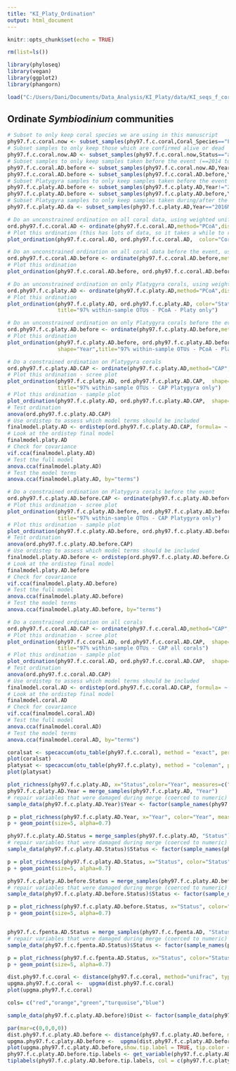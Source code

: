 ```yaml
---
title: "KI_Platy_Ordination"
output: html_document
---
```


```r
knitr::opts_chunk$set(echo = TRUE)

rm(list=ls())

library(phyloseq)
library(vegan)
library(ggplot2)
library(phangorn)

load("C:/Users/Dani/Documents/Data_Analysis/KI_Platy/data/KI_seqs_f_coral_grouped.RData")

```
## Ordinate *Symbiodinium* communities
```r
# Subset to only keep coral species we are using in this manuscript
phy97.f.c.coral.now <- subset_samples(phy97.f.c.coral,Coral_Species=="Favia_sp"|Coral_Species=="Favia_matthai"|Coral_Species=="Favia_sp"|Coral_Species=="Platygyra_sp"|Coral_Species=="Favites_halicora"|Coral_Species=="Favites_sp"|Coral_Species=="Favites_pentagona"|Coral_Species=="Hydnophora_microconos")
# Subset samples to only keep those which are confirmed alive or dead
phy97.f.c.coral.now.AD <- subset_samples(phy97.f.c.coral.now,Status=="alive"|Status=="dead")
# Subset samples to only keep samples taken before the event (==2014 to May 2015)
phy97.f.c.coral.AD.before <- subset_samples(phy97.f.c.coral.now.AD,Year!="2016March")
phy97.f.c.coral.AD.before <- subset_samples(phy97.f.c.coral.AD.before,Year!="2015July")
# Subset Platygyra samples to only keep samples taken before the event (==2014 to May 2015)
phy97.f.c.platy.AD.before <- subset_samples(phy97.f.c.platy.AD,Year!="2016March")
phy97.f.c.platy.AD.before <- subset_samples(phy97.f.c.platy.AD.before,Year!="2015July")
# Subset Platygyra samples to only keep samples taken during/after the event (== July 2015 - 2016)
phy97.f.c.platy.AD.da <- subset_samples(phy97.f.c.platy.AD,Year=="2016March"|Year=="2015July")

# Do an unconstrained ordination on all coral data, using weighted unifrac distances
ord.phy97.f.c.coral.AD <- ordinate(phy97.f.c.coral.AD,method="PCoA",distance="wunifrac")
# Plot this ordination (this has lots of data, so it takes a while to run)
plot_ordination(phy97.f.c.coral.AD, ord.phy97.f.c.coral.AD,  color="Coral_Species", shape="Status",title="97% within-sample OTUs - PCoA") 

# Do an unconstrained ordination on all coral data before the event, using weighted unifrac distances
ord.phy97.f.c.coral.AD.before <- ordinate(phy97.f.c.coral.AD.before,method="PCoA",distance="wunifrac")
# Plot this ordination 
plot_ordination(phy97.f.c.coral.AD.before, ord.phy97.f.c.coral.AD.before,  color="Status", shape="Coral_Species", title="97% within-sample OTUs - PCoA") 

# Do an unconstrained ordination on only Platygyra corals, using weighted unifrac distances
ord.phy97.f.c.platy.AD <- ordinate(phy97.f.c.platy.AD,method="PCoA",distance="wunifrac")
# Plot this ordination 
plot_ordination(phy97.f.c.platy.AD, ord.phy97.f.c.platy.AD, color="Status", shape="Year",
                title="97% within-sample OTUs - PCoA - Platy only")

# Do an unconstrained ordination on only Platygyra corals before the event, using weighted unifrac distances
ord.phy97.f.c.platy.AD.before <- ordinate(phy97.f.c.platy.AD.before,method="PCoA",distance="wunifrac")
# Plot this ordination 
plot_ordination(phy97.f.c.platy.AD.before, ord.phy97.f.c.platy.AD.before, color="Dist", 
                shape="Year",title="97% within-sample OTUs - PCoA - Platy only")

# Do a constrained ordination on Platygyra corals
ord.phy97.f.c.platy.AD.CAP <- ordinate(phy97.f.c.platy.AD,method="CAP",distance="wunifrac",formula= ~ Year + Dist + Status)
# Plot this ordination - scree plot
plot_ordination(phy97.f.c.platy.AD, ord.phy97.f.c.platy.AD.CAP,  shape="Status",type="scree",
                title="97% within-sample OTUs - CAP Platygyra only")
# Plot this ordination - sample plot
plot_ordination(phy97.f.c.platy.AD, ord.phy97.f.c.platy.AD.CAP,  shape="Status", color="Dist",type="samples",title="97% within-sample OTUs - CAP Platygyra only")
# Test ordination
anova(ord.phy97.f.c.platy.AD.CAP)
# Use ordistep to assess which model terms should be included
finalmodel.platy.AD <- ordistep(ord.phy97.f.c.platy.AD.CAP, formula= ~ Year + Dist + Status, direction = c("both"), Pin = 0.05, Pout = 0.1, pstep = 100, perm.max = 1000, steps = 50, trace = TRUE)
# Look at the ordistep final model
finalmodel.platy.AD
# Check for covariance
vif.cca(finalmodel.platy.AD)
# Test the full model
anova.cca(finalmodel.platy.AD)
# Test the model terms
anova.cca(finalmodel.platy.AD, by="terms")

# Do a constrained ordination on Platygyra corals before the event
ord.phy97.f.c.platy.AD.before.CAP <- ordinate(phy97.f.c.platy.AD.before,method="CAP",distance="wunifrac",formula= ~ Year + Status + Dist)
# Plot this ordination - scree plot
plot_ordination(phy97.f.c.platy.AD.before, ord.phy97.f.c.platy.AD.before.CAP,  shape="Status",type="scree",
                title="97% within-sample OTUs - CAP Platygyra only")
# Plot this ordination - sample plot
plot_ordination(phy97.f.c.platy.AD.before, ord.phy97.f.c.platy.AD.before.CAP,  shape="Status", color="Site",type="samples",title="97% within-sample OTUs - CAP Platygyra only")
# Test ordination
anova(ord.phy97.f.c.platy.AD.before.CAP)
# Use ordistep to assess which model terms should be included
finalmodel.platy.AD.before <- ordistep(ord.phy97.f.c.platy.AD.before.CAP, formula= ~ Year + Status +  Dist, direction = c("both"), Pin = 0.05, Pout = 0.1, pstep = 100, perm.max = 1000, steps = 50, trace = TRUE)
# Look at the ordistep final model
finalmodel.platy.AD.before
# Check for covariance
vif.cca(finalmodel.platy.AD.before)
# Test the full model
anova.cca(finalmodel.platy.AD.before)
# Test the model terms
anova.cca(finalmodel.platy.AD.before, by="terms")

# Do a constrained ordination on all corals
ord.phy97.f.c.coral.AD.CAP <- ordinate(phy97.f.c.coral.AD,method="CAP",distance="wunifrac",formula= ~ Year + Status + Dist + Coral_Species + Year*Status + Year*Dist + Year*Coral_Species + Status*Dist + Status*Coral_Species + Dist*Coral_Species)
# Plot this ordination - scree plot
plot_ordination(phy97.f.c.coral.AD, ord.phy97.f.c.coral.AD.CAP,  shape="Status",type="scree",
                title="97% within-sample OTUs - CAP all corals")
# Plot this ordination - sample plot
plot_ordination(phy97.f.c.coral.AD, ord.phy97.f.c.coral.AD.CAP,  shape="Status", color="Site",type="samples",title="97% within-sample OTUs - CAP all corals")
# Test ordination
anova(ord.phy97.f.c.coral.AD.CAP)
# Use ordistep to assess which model terms should be included
finalmodel.coral.AD <- ordistep(ord.phy97.f.c.coral.AD.CAP, formula= ~ Year + Status + Dist + Coral_Species + Year*Status + Year*Dist + Year*Coral_Species + Status*Dist + Status*Coral_Species + Dist*Coral_Species, direction = c("both"), Pin = 0.05, Pout = 0.1, pstep = 100, perm.max = 1000, steps = 50, trace = TRUE)
# Look at the ordistep final model
finalmodel.coral.AD
# Check for covariance
vif.cca(finalmodel.coral.AD)
# Test the full model
anova.cca(finalmodel.coral.AD)
# Test the model terms
anova.cca(finalmodel.coral.AD, by="terms")
```

```r
coralsat <- specaccum(otu_table(phy97.f.c.coral), method = "exact", permutations = 100)
plot(coralsat)
platysat <- specaccum(otu_table(phy97.f.c.platy), method = "coleman", permutations = 100)
plot(platysat)
```

```r
plot_richness(phy97.f.c.platy.AD, x="Status",color="Year", measures=c("Observed", "Chao1", "Shannon"))
phy97.f.c.platy.AD.Year = merge_samples(phy97.f.c.platy.AD, "Year")
# repair variables that were damaged during merge (coerced to numeric)
sample_data(phy97.f.c.platy.AD.Year)$Year <- factor(sample_names(phy97.f.c.platy.AD.Year), levels=c("2014","2015Jan","2015May","2015July","2016March"))

p = plot_richness(phy97.f.c.platy.AD.Year, x="Year", color="Year", measures=c("Observed","Chao1", "Shannon"))
p + geom_point(size=5, alpha=0.7)

phy97.f.c.platy.AD.Status = merge_samples(phy97.f.c.platy.AD, "Status")
# repair variables that were damaged during merge (coerced to numeric)
sample_data(phy97.f.c.platy.AD.Status)$Status <- factor(sample_names(phy97.f.c.platy.AD.Status), levels=c("alive","dead"))

p = plot_richness(phy97.f.c.platy.AD.Status, x="Status", color="Status", measures=c("Observed","Chao1", "Shannon"))
p + geom_point(size=5, alpha=0.7)

phy97.f.c.platy.AD.before.Status = merge_samples(phy97.f.c.platy.AD.before, "Status")
# repair variables that were damaged during merge (coerced to numeric)
sample_data(phy97.f.c.platy.AD.before.Status)$Status <- factor(sample_names(phy97.f.c.platy.AD.before.Status), levels=c("alive","dead"))

p = plot_richness(phy97.f.c.platy.AD.before.Status, x="Status", color="Status", measures=c("Observed","Chao1", "Shannon"))
p + geom_point(size=5, alpha=0.7)


phy97.f.c.fpenta.AD.Status = merge_samples(phy97.f.c.fpenta.AD, "Status")
# repair variables that were damaged during merge (coerced to numeric)
sample_data(phy97.f.c.fpenta.AD.Status)$Status <- factor(sample_names(phy97.f.c.fpenta.AD.Status), levels=c("alive","dead"))

p = plot_richness(phy97.f.c.fpenta.AD.Status, x="Status", color="Status", measures=c("Observed","Chao1", "Shannon"))
p + geom_point(size=5, alpha=0.7)
```

```r
dist.phy97.f.c.coral <- distance(phy97.f.c.coral, method="unifrac", type="samples")
upgma.phy97.f.c.coral <-  upgma(dist.phy97.f.c.coral)
plot(upgma.phy97.f.c.coral)

cols= c("red","orange","green","turquoise","blue")

sample_data(phy97.f.c.platy.AD.before)$Dist <- factor(sample_data(phy97.f.c.platy.AD.before)$Dist,levels=c("VeryHigh","High","HighMed","Low","VeryLow"))

par(mar=c(0,0,0,0))
dist.phy97.f.c.platy.AD.before <- distance(phy97.f.c.platy.AD.before, method="unifrac", type="samples")
upgma.phy97.f.c.platy.AD.before <-  upgma(dist.phy97.f.c.platy.AD.before)
plot(upgma.phy97.f.c.platy.AD.before,show.tip.label = TRUE, tip.color = "white")
phy97.f.c.platy.AD.before.tip.labels <- get_variable(phy97.f.c.platy.AD.before, "Status")
tiplabels(phy97.f.c.platy.AD.before.tip.labels, col = c(phy97.f.c.platy.AD.before.tip.labels), frame = "none", adj = -0.05, cex = 0.7)
```

